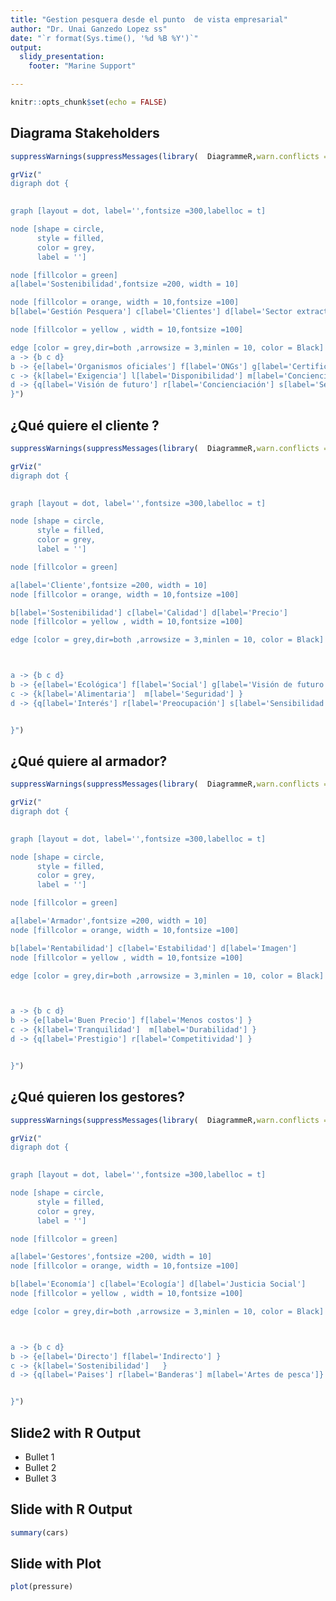 ```yaml
---
title: "Gestion pesquera desde el punto  de vista empresarial"
author: "Dr. Unai Ganzedo Lopez ss"
date: "`r format(Sys.time(), '%d %B %Y')`"
output:
  slidy_presentation:
    footer: "Marine Support"

---
```


```r
knitr::opts_chunk$set(echo = FALSE)
```

## Diagrama Stakeholders
```r

suppressWarnings(suppressMessages(library(  DiagrammeR,warn.conflicts = FALSE, verbose =  F)))

grViz("
digraph dot {

    
graph [layout = dot, label='',fontsize =300,labelloc = t]

node [shape = circle,
      style = filled,
      color = grey,
      label = '']

node [fillcolor = green]
a[label='Sostenibilidad',fontsize =200, width = 10]

node [fillcolor = orange, width = 10,fontsize =100]
b[label='Gestión Pesquera'] c[label='Clientes'] d[label='Sector extractivo']

node [fillcolor = yellow , width = 10,fontsize =100]

edge [color = grey,dir=both ,arrowsize = 3,minlen = 10, color = Black]
a -> {b c d}
b -> {e[label='Organismos oficiales'] f[label='ONGs'] g[label='Certificación']}
c -> {k[label='Exigencia'] l[label='Disponibilidad'] m[label='Concienciación'] }
d -> {q[label='Visión de futuro'] r[label='Concienciación'] s[label='Sensibilidad']}
}")
```



## ¿Qué quiere el cliente ?

```r

suppressWarnings(suppressMessages(library(  DiagrammeR,warn.conflicts = FALSE, verbose =  F)))

grViz("
digraph dot {

    
graph [layout = dot, label='',fontsize =300,labelloc = t]

node [shape = circle,
      style = filled,
      color = grey,
      label = '']

node [fillcolor = green]

a[label='Cliente',fontsize =200, width = 10]
node [fillcolor = orange, width = 10,fontsize =100]

b[label='Sostenibilidad'] c[label='Calidad'] d[label='Precio']
node [fillcolor = yellow , width = 10,fontsize =100]

edge [color = grey,dir=both ,arrowsize = 3,minlen = 10, color = Black]



a -> {b c d}
b -> {e[label='Ecológica'] f[label='Social'] g[label='Visión de futuro']}
c -> {k[label='Alimentaria']  m[label='Seguridad'] }
d -> {q[label='Interés'] r[label='Preocupación'] s[label='Sensibilidad']}


}")
```



## ¿Qué quiere al armador?

```r

suppressWarnings(suppressMessages(library(  DiagrammeR,warn.conflicts = FALSE, verbose =  F)))

grViz("
digraph dot {

    
graph [layout = dot, label='',fontsize =300,labelloc = t]

node [shape = circle,
      style = filled,
      color = grey,
      label = '']

node [fillcolor = green]

a[label='Armador',fontsize =200, width = 10]
node [fillcolor = orange, width = 10,fontsize =100]

b[label='Rentabilidad'] c[label='Estabilidad'] d[label='Imagen']
node [fillcolor = yellow , width = 10,fontsize =100]

edge [color = grey,dir=both ,arrowsize = 3,minlen = 10, color = Black]



a -> {b c d}
b -> {e[label='Buen Precio'] f[label='Menos costos'] }
c -> {k[label='Tranquilidad']  m[label='Durabilidad'] }
d -> {q[label='Prestigio'] r[label='Competitividad'] }


}")
```


## ¿Qué quieren los gestores?

```r

suppressWarnings(suppressMessages(library(  DiagrammeR,warn.conflicts = FALSE, verbose =  F)))

grViz("
digraph dot {

    
graph [layout = dot, label='',fontsize =300,labelloc = t]

node [shape = circle,
      style = filled,
      color = grey,
      label = '']

node [fillcolor = green]

a[label='Gestores',fontsize =200, width = 10]
node [fillcolor = orange, width = 10,fontsize =100]

b[label='Economía'] c[label='Ecología'] d[label='Justicia Social']
node [fillcolor = yellow , width = 10,fontsize =100]

edge [color = grey,dir=both ,arrowsize = 3,minlen = 10, color = Black]



a -> {b c d}
b -> {e[label='Directo'] f[label='Indirecto'] }
c -> {k[label='Sostenibilidad']   }
d -> {q[label='Paises'] r[label='Banderas'] m[label='Artes de pesca']}


}")
```
## Slide2 with R Output

- Bullet 1
- Bullet 2
- Bullet 3

## Slide with R Output

```r
summary(cars)
```

## Slide with Plot

```r
plot(pressure)
```

